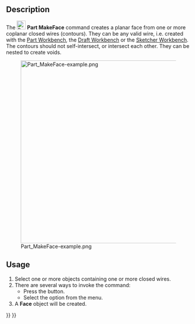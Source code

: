 <languages/>

{{Docnav
|[[Part_Chamfer|Chamfer]]
|[[Part_RuledSurface|RuledSurface]]
|[[Part_Workbench|Part]]
|IconL=Part_Chamfer.svg
|IconR=Part_RuledSurface.svg
|IconC=Workbench_Part.svg
}}

{{GuiCommand
|Name=Part MakeFace‏‎
|MenuLocation=Part → Make face from wires
|Workbenches=[[Part_Workbench|Part]]
|Version=0.19
|SeeAlso=[[Part_RuledSurface|Part RuledSurface]]
}}

==Description==

The [[Image:Part_MakeFace.svg|24px]] '''Part MakeFace''' command creates a planar face from one or more coplanar closed wires (contours). They can be any valid wire, i.e. created with the [[Part_Workbench|Part Workbench]], the [[Draft_Workbench|Draft Workbench]] or the [[Sketcher_Workbench|Sketcher Workbench]]. The contours should not self-intersect, or intersect each other. They can be nested to create voids.

[[Image:Part_MakeFace-example.png|500px]]

{{Caption|Faces created from different sets of wires}}

==Usage==

# Select one or more objects containing one or more closed wires.
# There are several ways to invoke the command:
#* Press the {{Button|[[Image:Part_MakeFace.svg|16px]] [[Part_MakeFace|Make face from wires]]}} button.
#* Select the {{MenuCommand|Part → [[Image:Part_MakeFace.svg|16px]] Make face from wires}} option from the menu.
# A '''Face''' object will be created.


{{Docnav
|[[Part_Chamfer|Chamfer]]
|[[Part_RuledSurface|RuledSurface]]]
|[[Part_Workbench|Part]]
|IconL=Part_Chamfer.svg
|IconR=Part_RuledSurface.svg
|IconC=Workbench_Part.svg
}}

{{Part Tools navi{{#translation:}}}}
{{Userdocnavi{{#translation:}}}}